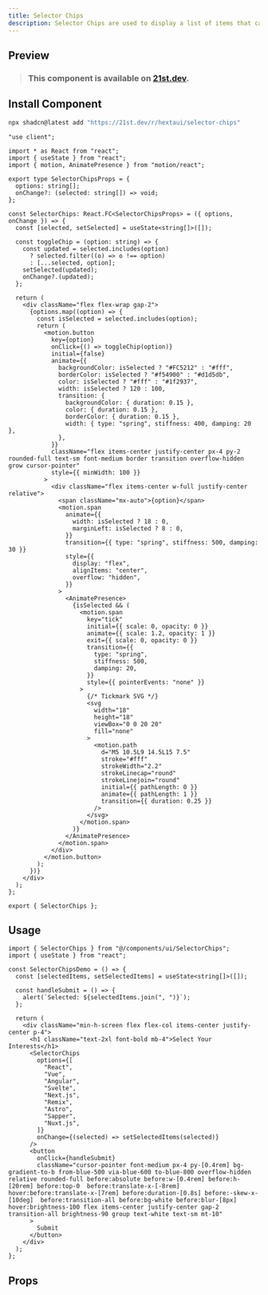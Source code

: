 ```yaml
---
title: Selector Chips
description: Selector Chips are used to display a list of items that can be selected.
---
```



## Preview

<PreviewContainer>
  <SelectorChipsDemo />
</PreviewContainer>

> ### This component is available on [21st.dev](https://tinyurl.com/kkuf4zj).

## Install Component

```bash tab="CLI" title="NPM"
npx shadcn@latest add "https://21st.dev/r/hextaui/selector-chips"
```

```tsx title="SelectorChips.tsx" tab="Manually"
"use client";

import * as React from "react";
import { useState } from "react";
import { motion, AnimatePresence } from "motion/react";

export type SelectorChipsProps = {
  options: string[];
  onChange?: (selected: string[]) => void;
};

const SelectorChips: React.FC<SelectorChipsProps> = ({ options, onChange }) => {
  const [selected, setSelected] = useState<string[]>([]);

  const toggleChip = (option: string) => {
    const updated = selected.includes(option)
      ? selected.filter((o) => o !== option)
      : [...selected, option];
    setSelected(updated);
    onChange?.(updated);
  };

  return (
    <div className="flex flex-wrap gap-2">
      {options.map((option) => {
        const isSelected = selected.includes(option);
        return (
          <motion.button
            key={option}
            onClick={() => toggleChip(option)}
            initial={false}
            animate={{
              backgroundColor: isSelected ? "#FC5212" : "#fff",
              borderColor: isSelected ? "#f54900" : "#d1d5db",
              color: isSelected ? "#fff" : "#1f2937",
              width: isSelected ? 120 : 100,
              transition: {
                backgroundColor: { duration: 0.15 },
                color: { duration: 0.15 },
                borderColor: { duration: 0.15 },
                width: { type: "spring", stiffness: 400, damping: 20 },
              },
            }}
            className="flex items-center justify-center px-4 py-2 rounded-full text-sm font-medium border transition overflow-hidden grow cursor-pointer"
            style={{ minWidth: 100 }}
          >
            <div className="flex items-center w-full justify-center relative">
              <span className="mx-auto">{option}</span>
              <motion.span
                animate={{
                  width: isSelected ? 18 : 0,
                  marginLeft: isSelected ? 8 : 0,
                }}
                transition={{ type: "spring", stiffness: 500, damping: 30 }}
                style={{
                  display: "flex",
                  alignItems: "center",
                  overflow: "hidden",
                }}
              >
                <AnimatePresence>
                  {isSelected && (
                    <motion.span
                      key="tick"
                      initial={{ scale: 0, opacity: 0 }}
                      animate={{ scale: 1.2, opacity: 1 }}
                      exit={{ scale: 0, opacity: 0 }}
                      transition={{
                        type: "spring",
                        stiffness: 500,
                        damping: 20,
                      }}
                      style={{ pointerEvents: "none" }}
                    >
                      {/* Tickmark SVG */}
                      <svg
                        width="18"
                        height="18"
                        viewBox="0 0 20 20"
                        fill="none"
                      >
                        <motion.path
                          d="M5 10.5L9 14.5L15 7.5"
                          stroke="#fff"
                          strokeWidth="2.2"
                          strokeLinecap="round"
                          strokeLinejoin="round"
                          initial={{ pathLength: 0 }}
                          animate={{ pathLength: 1 }}
                          transition={{ duration: 0.25 }}
                        />
                      </svg>
                    </motion.span>
                  )}
                </AnimatePresence>
              </motion.span>
            </div>
          </motion.button>
        );
      })}
    </div>
  );
};

export { SelectorChips };
```

## Usage

```tsx title="App.tsx"
import { SelectorChips } from "@/components/ui/SelectorChips";
import { useState } from "react";

const SelectorChipsDemo = () => {
  const [selectedItems, setSelectedItems] = useState<string[]>([]);

  const handleSubmit = () => {
    alert(`Selected: ${selectedItems.join(", ")}`);
  };

  return (
    <div className="min-h-screen flex flex-col items-center justify-center p-4">
      <h1 className="text-2xl font-bold mb-4">Select Your Interests</h1>
      <SelectorChips
        options={[
          "React",
          "Vue",
          "Angular",
          "Svelte",
          "Next.js",
          "Remix",
          "Astro",
          "Sapper",
          "Nuxt.js",
        ]}
        onChange={(selected) => setSelectedItems(selected)}
      />
      <button
        onClick={handleSubmit}
        className="cursor-pointer font-medium px-4 py-[0.4rem] bg-gradient-to-b from-blue-500 via-blue-600 to-blue-800 overflow-hidden relative rounded-full before:absolute before:w-[0.4rem] before:h-[20rem] before:top-0  before:translate-x-[-8rem] hover:before:translate-x-[7rem] before:duration-[0.8s] before:-skew-x-[10deg]  before:transition-all before:bg-white before:blur-[8px] hover:brightness-100 flex items-center justify-center gap-2 transition-all brightness-90 group text-white text-sm mt-10"
      >
        Submit
      </button>
    </div>
  );
};
```

## Props

<AutoTypeTable
  path="./components/library/application/SelectorChips.tsx"
  name="SelectorChipsProps"
/>
